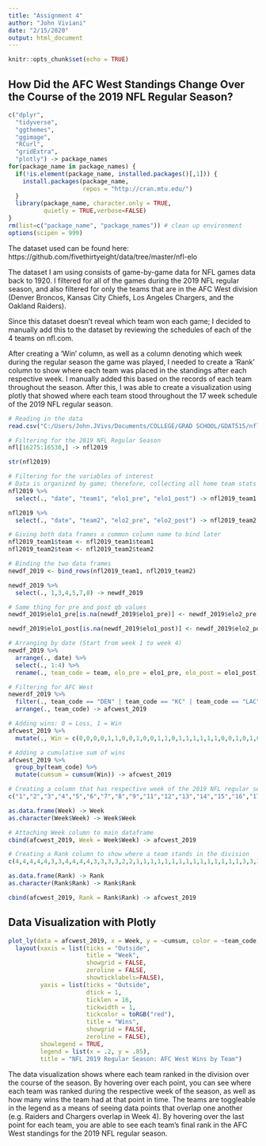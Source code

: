 ```yaml
---
title: "Assignment 4"
author: "John Viviani"
date: "2/15/2020"
output: html_document
---
```


```r
knitr::opts_chunk$set(echo = TRUE)
```

## How Did the AFC West Standings Change Over the Course of the 2019 NFL Regular Season?

```r

c("dplyr",
  "tidyverse",
  "ggthemes",
  "ggimage",
  "RCurl",
  "gridExtra",
  "plotly") -> package_names
for(package_name in package_names) {
  if(!is.element(package_name, installed.packages()[,1])) {
    install.packages(package_name,
                     repos = "http://cran.mtu.edu/")
  }
  library(package_name, character.only = TRUE,
          quietly = TRUE,verbose=FALSE)
}
rm(list=c("package_name", "package_names")) # clean up environment
options(scipen = 999)

```

The dataset used can be found here: https://github.com/fivethirtyeight/data/tree/master/nfl-elo

The dataset I am using consists of game-by-game data for NFL games data back to 1920. I filtered for all of the games during the 2019 NFL regular season, and also filtered for only the teams that are in the AFC West division (Denver Broncos, Kansas City Chiefs, Los Angeles Chargers, and the Oakland Raiders).

Since this dataset doesn't reveal which team won each game; I decided to manually add this to the dataset by reviewing the schedules of each of the 4 teams on nfl.com.

After creating a 'Win' column, as well as a column denoting which week during the regular season the game was played, I needed to create a 'Rank' column to show where each team was placed in the standings after each respective week. I manually added this based on the records of each team throughout the season. After this, I was able to create a visualization using plotly that showed where each team stood throughout the 17 week schedule of the 2019 NFL regular season.

```r
# Reading in the data
read.csv("C:/Users/John.JVivs/Documents/COLLEGE/GRAD SCHOOL/GDAT515/nfl_elo.csv") -> nfl

# Filtering for the 2019 NFL Regular Season
nfl[16275:16530,] -> nfl2019

str(nfl2019)

```


```r
# Filtering for the variables of interest
# Data is organized by game; therefore, collecting all home team stats in one data frame and all away team stats into another data frame to later combine
nfl2019 %>%
  select(., "date", "team1", "elo1_pre", "elo1_post") -> nfl2019_team1

nfl2019 %>%
  select(., "date", "team2", "elo2_pre", "elo2_post") -> nfl2019_team2

# Giving both data frames a common column name to bind later
nfl2019_team1$team <- nfl2019_team1$team1
nfl2019_team2$team <- nfl2019_team2$team2

# Binding the two data frames
newdf_2019 <- bind_rows(nfl2019_team1, nfl2019_team2)

```


```r
newdf_2019 %>%
  select(., 1,3,4,5,7,8) -> newdf_2019

# Same thing for pre and post qb values
newdf_2019$elo1_pre[is.na(newdf_2019$elo1_pre)] <- newdf_2019$elo2_pre[is.na(newdf_2019$elo1_pre)]

newdf_2019$elo1_post[is.na(newdf_2019$elo1_post)] <- newdf_2019$elo2_post[is.na(newdf_2019$elo1_post)]

# Arranging by date (Start from week 1 to week 4)
newdf_2019 %>%
  arrange(., date) %>% 
  select(., 1:4) %>%
  rename(., team_code = team, elo_pre = elo1_pre, elo_post = elo1_post) -> newerdf_2019

# Filtering for AFC West
newerdf_2019 %>%
  filter(., team_code == "DEN" | team_code == "KC" | team_code == "LAC" | team_code == "OAK") %>%
  arrange(., team_code) -> afcwest_2019

# Adding wins: 0 = Loss, 1 = Win
afcwest_2019 %>%
  mutate(., Win = c(0,0,0,0,1,1,0,0,1,0,0,1,1,0,1,1,1,1,1,1,0,0,1,0,1,0,1,1,1,1,1,1,1,0,0,1,0,0,0,1,1,0,0,0,1,0,0,0,1,0,0,1,1,0,0,1,1,1,0,0,0,0,1,0)) -> afcwest_2019

# Adding a cumulative sum of wins
afcwest_2019 %>%
  group_by(team_code) %>%
  mutate(cumsum = cumsum(Win)) -> afcwest_2019

# Creating a column that has respective week of the 2019 NFL regular season
c("1","2","3","4","5","6","7","8","9","11","12","13","14","15","16","17","1","2","3","4","5","6","7","8","9","10","11","13","14","15","16","17","1","2","3","4","5","6","7","8","9","10","11","13","14","15","16","17","1","2","3","4","5","7","8","9","10","11","12","13","14","15","16","17") -> Week

as.data.frame(Week) -> Week
as.character(Week$Week) -> Week$Week

# Attaching Week column to main dataframe
cbind(afcwest_2019, Week = Week$Week) -> afcwest_2019

# Creating a Rank column to show where a team stands in the division
c(4,4,4,4,4,3,3,4,4,4,4,3,3,3,3,2,2,1,1,1,1,1,1,1,1,1,1,1,1,1,1,1,3,3,3,3,3,4,4,3,3,3,3,4,4,4,4,4,1,2,2,2,2,2,2,2,2,2,2,2,2,2,2,3) -> Rank

as.data.frame(Rank) -> Rank
as.character(Rank$Rank) -> Rank$Rank

cbind(afcwest_2019, Rank = Rank$Rank) -> afcwest_2019
```

## Data Visualization with Plotly

```r
plot_ly(data = afcwest_2019, x = Week, y = ~cumsum, color = ~team_code, colors = c("Orange", "Red", "Cyan", "Black"), mode = "lines+markers", text = ~paste0("Wins: ", cumsum, "<br>Week: ", Week, "<br>Rank: ", Rank)) %>%
  layout(xaxis = list(ticks = "Outside",
                      title = "Week",
                      showgrid = FALSE,
                      zeroline = FALSE,
                      showticklabels=FALSE),
         yaxis = list(ticks = "Outside",
                      dtick = 1,
                      ticklen = 16,
                      tickwidth = 1,
                      tickcolor = toRGB("red"),
                      title = "Wins",
                      showgrid = FALSE,
                      zeroline = FALSE),
         showlegend = TRUE,
         legend = list(x = .2, y = .85),
         title = "NFL 2019 Regular Season: AFC West Wins by Team")

```

The data visualization shows where each team ranked in the division over the course of the season. By hovering over each point, you can see where each team was ranked during the respective week of the season, as well as how many wins the team had at that point in time. The teams are toggleable in the legend as a means of seeing data points that overlap one another (e.g. Raiders and Chargers overlap in Week 4). By hovering over the last point for each team, you are able to see each team's final rank in the AFC West standings for the 2019 NFL regular season.
